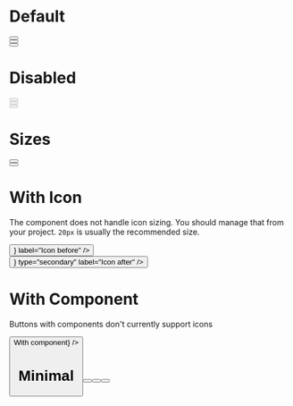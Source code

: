 
<Meta title="Button" component={Button} />

# Default

<Preview>
  <Story name="Default">
    <div>
      <div>
        <Button label="Primary" />
      </div>
      <div className="mt-2">
        <Button label="Secondary" type="secondary" />
      </div>
      <div className="mt-2">
        <Button label="Danger" type="danger" />
      </div>
    </div>
  </Story>
</Preview>

# Disabled

<Preview>
  <Story name="Disabled">
    <div>
      <div className="mt-2">
        <Button label="Disabled" disabled />
      </div>
      <div className="mt-2">
        <Button label="Disabled" type="secondary" disabled />
      </div>
      <div className="mt-2">
        <Button label="Disabled" type="danger" disabled />
      </div>
    </div>
  </Story>
</Preview>


# Sizes

<Preview>
  <Story name="Size">
    <div>
      <div>
        <Button label="Large" large />
      </div>
      <div className="mt-2">
        <Button label="Full width" block />
      </div>
    </div>
  </Story>
</Preview>

# With Icon
The component does not handle icon sizing. You should manage that from your project. `20px` is usually the recommended size.

<Preview>
  <Story name="With Icon">
    <div>
      <div>
        <Button iconBefore={<Icon />} label="Icon before" />
      </div>
      <div className="mt-2">
        <Button iconAfter={<Icon />} type="secondary" label="Icon after" />
      </div>
    </div>
  </Story>
</Preview>

# With Component 
Buttons with components don't currently support icons

<Preview>
  <Story name="With Component">
    <Button component={<a href="javascript:void()">With component</a>} />
  </Story>
</Preview>

# Minimal

<Preview>
  <Story name="Minimal">
    <div>
      <Button appearance="minimal" label="Primary" />
      <Button appearance="minimal" type="secondary" label="Secondary" />
      <Button appearance="minimal" type="danger" label="Danger" />
    </div>
  </Story>
</Preview>